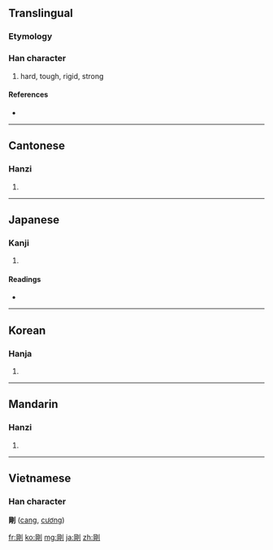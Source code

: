 {{also|刚}}
==Translingual==

===Etymology===
{{Han compound|岡|刀|c1=p|c2=s|t2=knife|ls=psc}}

===Han character===
{{Han char|rn=18|rad=刀|as=08|sn=10|four=7220<sub>0</sub>|canj=月山中弓 (BULN)|ids=⿰[[岡]][[刂]]}}

# hard, tough, rigid, strong

====References====
* {{Han ref|kx=0141.110|dkj=02042|dj=0320.170|hdz=10344.100|uh=525B|ud=21083|bh=ADE8|bd=44520}}

----

==Cantonese==

===Hanzi===
{{yue-hanzi|jyut=|y=gong1|sim=刚}}

# {{defn|Cantonese|sort=刀08}}

----

==Japanese==

===Kanji===
{{ja-kanji|grade=c|rs=刀08}}

# {{defn|Japanese|sort=刀08}}

====Readings====
* {{ja-readings|on=[[ごう]] (gō)|kun=[[つよい]] (tsuyoi), [[こわい]] (kowai)}}

----

==Korean==

===Hanja===
{{ko-hanja|hangeul=강|rv=gang|mr=kang}}

# {{defn|Korean|sort=刀08}}

----

==Mandarin==

===Hanzi===
{{cmn-hanzi|sim=刚|pin=[[gāng]] ([[gang1]])|wg=kang<sup>1</sup>}}

# {{defn|Mandarin|sort=刀08}}

----

==Vietnamese==
===Han character===
'''剛''' ([[cang]], [[cương]])

[[fr:剛]]
[[ko:剛]]
[[mg:剛]]
[[ja:剛]]
[[zh:剛]]